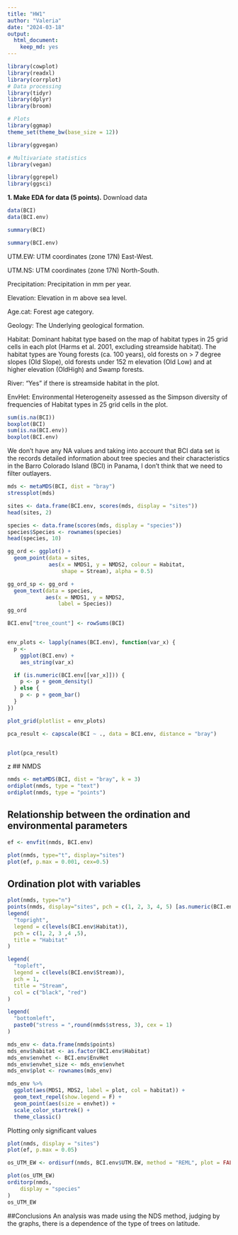 ---
title: "HW1"
author: "Valeria"
date: "2024-03-18"
output:
  html_document:
    keep_md: yes
---

```{r}
library(cowplot)
library(readxl)
library(corrplot)
# Data processing
library(tidyr)
library(dplyr)
library(broom)

# Plots
library(ggmap)
theme_set(theme_bw(base_size = 12))

library(ggvegan)

# Multivariate statistics
library(vegan)

library(ggrepel)
library(ggsci)
```

**1. Make EDA for data (5 points).** Download data

```{r}
data(BCI)
data(BCI.env)
```

```{r}
summary(BCI)
```
```{r}
summary(BCI.env)
```
UTM.EW:
UTM coordinates (zone 17N) East-West.

UTM.NS:
UTM coordinates (zone 17N) North-South.

Precipitation:
Precipitation in mm per year.

Elevation:
Elevation in m above sea level.

Age.cat:
Forest age category.

Geology:
The Underlying geological formation.

Habitat:
Dominant habitat type based on the map of habitat types in 25 grid cells in each plot (Harms et al. 2001, excluding streamside habitat). The habitat types are Young forests (ca. 100 years), old forests on > 7 degree slopes (Old Slope), old forests under 152 m elevation (Old Low) and at higher elevation (OldHigh) and Swamp forests.

River:
"Yes" if there is streamside habitat in the plot.

EnvHet:
Environmental Heterogeneity assessed as the Simpson diversity of frequencies of Habitat types in 25 grid cells in the plot.
```{r}
sum(is.na(BCI))
boxplot(BCI)
sum(is.na(BCI.env))
boxplot(BCI.env)
```
We don't have any NA values and taking into account that BCI data set is the records detailed information about tree species and their characteristics in the Barro Colorado Island (BCI) in Panama, I don't think that we need to filter outlayers. 
```{r}
mds <- metaMDS(BCI, dist = "bray")
stressplot(mds)
``` 




```{r}
sites <- data.frame(BCI.env, scores(mds, display = "sites"))
head(sites, 2)
```
```{r}
species <- data.frame(scores(mds, display = "species"))
species$Species <- rownames(species)
head(species, 10)
```

```{r}

gg_ord <- ggplot() +
  geom_point(data = sites, 
             aes(x = NMDS1, y = NMDS2, colour = Habitat, 
                 shape = Stream), alpha = 0.5)

gg_ord_sp <- gg_ord +
  geom_text(data = species, 
            aes(x = NMDS1, y = NMDS2, 
                label = Species))
gg_ord
```


```{r}
BCI.env["tree_count"] <- rowSums(BCI)


env_plots <- lapply(names(BCI.env), function(var_x) {
  p <-
    ggplot(BCI.env) +
    aes_string(var_x)

  if (is.numeric(BCI.env[[var_x]])) {
    p <- p + geom_density()
  } else {
    p <- p + geom_bar()
  }
})

plot_grid(plotlist = env_plots)
```


```{r}
pca_result <- capscale(BCI ~ ., data = BCI.env, distance = "bray")


plot(pca_result)
```
z
## NMDS

```{r}
nmds <- metaMDS(BCI, dist = "bray", k = 3)
ordiplot(nmds, type = "text")
ordiplot(nmds, type = "points")
```

## Relationship between the ordination and environmental parameters

```{r}
ef <- envfit(nmds, BCI.env)
```

```{r}
plot(nmds, type="t", display="sites")
plot(ef, p.max = 0.001, cex=0.5)
```

## Ordination plot with variables

```{r}
plot(nmds, type="n")
points(nmds, display="sites", pch = c(1, 2, 3, 4, 5) [as.numeric(BCI.env$Habitat)],col = c("black", "red") [as.numeric(BCI.env$Stream)])
legend(
  "topright",
  legend = c(levels(BCI.env$Habitat)),
  pch = c(1, 2, 3 ,4 ,5),
  title = "Habitat"
)

legend(
  "topleft",
  legend = c(levels(BCI.env$Stream)),
  pch = 1,
  title = "Stream",
  col = c("black", "red")
)

legend(
  "bottomleft",
  paste0("stress = ",round(nmds$stress, 3), cex = 1)
)
```




```{r}
mds_env <- data.frame(nmds$points)
mds_env$habitat <- as.factor(BCI.env$Habitat)
mds_env$envhet <- BCI.env$EnvHet
mds_env$envhet_size <- mds_env$envhet
mds_env$plot <- rownames(mds_env)
```

```{r}
mds_env %>% 
  ggplot(aes(MDS1, MDS2, label = plot, col = habitat)) +
  geom_text_repel(show.legend = F) +
  geom_point(aes(size = envhet)) + 
  scale_color_startrek() +
  theme_classic()
```

Plotting only significant values

```{r}
plot(nmds, display = "sites")
plot(ef, p.max = 0.05) 
```



```{r}
os_UTM_EW <- ordisurf(nmds, BCI.env$UTM.EW, method = "REML", plot = FALSE)

plot(os_UTM_EW)
orditorp(nmds,
    display = "species"
)
os_UTM_EW
```
##Conclusions
An analysis was made using the NDS method, judging by the graphs, there is a dependence of the type of trees on latitude. 
